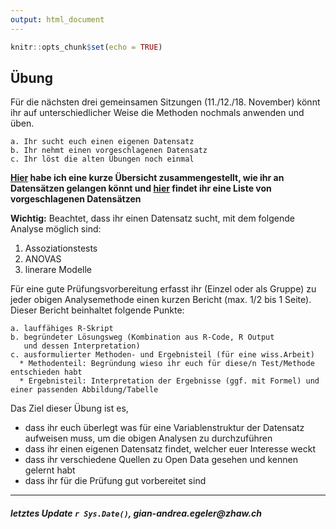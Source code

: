 ```yaml
---
output: html_document
---
```



```r
knitr::opts_chunk$set(echo = TRUE)
```

## Übung

Für die nächsten drei gemeinsamen Sitzungen (11./12./18. November) könnt ihr auf unterschiedlicher Weise die Methoden nochmals anwenden und üben.

    a. Ihr sucht euch einen eigenen Datensatz
    b. Ihr nehmt einen vorgeschlagenen Datensatz
    c. Ihr löst die alten Übungen noch einmal

**[Hier](different_datasets_190813_egel.html) habe ich eine kurze Übersicht zusammengestellt, wie ihr an Datensätzen gelangen könnt und [hier]() findet ihr eine Liste von vorgeschlagenen Datensätzen**

**Wichtig:** Beachtet, dass ihr einen Datensatz sucht, mit dem folgende Analyse möglich sind:

1. Assoziationstests
2. ANOVAS
3. linerare Modelle


Für eine gute Prüfungsvorbereitung erfasst ihr (Einzel oder als Gruppe) zu jeder obigen Analysemethode einen kurzen Bericht (max. 1/2 bis 1 Seite). Dieser Bericht beinhaltet folgende Punkte:

    a. lauffähiges R-Skript
    b. begründeter Lösungsweg (Kombination aus R-Code, R Output 
       und dessen Interpretation)
    c. ausformulierter Methoden- und Ergebnisteil (für eine wiss.Arbeit)
      * Methodenteil: Begründung wieso ihr euch für diese/n Test/Methode entschieden habt 
      * Ergebnisteil: Interpretation der Ergebnisse (ggf. mit Formel) und einer passenden Abbildung/Tabelle


Das Ziel dieser Übung ist es, 

- dass ihr euch überlegt was für eine Variablenstruktur der Datensatz aufweisen muss, um die obigen Analysen zu durchzuführen
- dass ihr einen eigenen Datensatz findet, welcher euer Interesse weckt
- dass ihr verschiedene Quellen zu Open Data gesehen und kennen gelernt habt 
- dass ihr für die Prüfung gut vorbereitet sind

*******
##### letztes Update `r Sys.Date()`, gian-andrea.egeler@zhaw.ch
